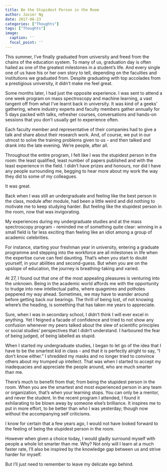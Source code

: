 ```yaml
---
title: Be the Stupidest Person in the Room
author: Javier Ng
date: 2017-06-23
categories: ["Thoughts"]
tags: ["Thoughts"]
image:
  caption: ''
  focal_point: ''
---
```


This summer, I’ve finally graduated from university and freed from the chains of the education system. To many of us, graduation day is often hailed as one of the greatest milestones in a student’s life. And every single one of us have his or her own story to tell, depending on the faculties and institutions we graduated from. Despite graduating with top accolades from a prestigious university, it didn’t make me feel great. 

Some months later, I had just the opposite experience. I was sent to attend a one week program on mass spectroscopy and machine learning, a vast tangent off from what I’ve learnt back in university. It was kind of a geeks’ gathering, where industry experts and faculty members gather annually for 5 days packed with talks, refresher courses, conversations and hands-on sessions that you don’t usually get to experience often.

Each faculty member and representative of their companies had to give a talk and share about their research work. And, of course, we put in our utmost to solve the training problems given to us - and then talked and drank into the late evening. We’re people, after all. 

Throughout the entire program, I felt like I was the stupidest person in the room: the least qualified, least number of papers published and with the least experience in the field. I didn’t have prizes and honours, nor did I have any people surrounding me, begging to hear more about my work the way they did to some of my colleagues.  

It was great. 

Back when I was still an undergraduate and feeling like the best person in the class, module after module, had been a little weird and did nothing to motivate me to keep studying harder. But feeling like the stupidest person in the room, now that was invigorating. 

My experiences during my undergraduate studies and at the mass spectroscopy program - reminded me of something quite clear: winning in a small field is far less exciting than feeling like an idiot among a group of academic celebrities. 

For instance, starting your freshman year in university, entering a graduate programme and stepping into the workforce are all milestones in life when the expertise curve can feel daunting. That’s when you start to doubt yourself, in your abilities and second-guess. But when you are on the upslope of education, the journey is breathing-taking and varied. 

At 27, I found out that one of the most appealing pleasures is venturing into the unknown. Being in the academic world affords me with the opportunity to trudge into new intellectual paths, where quagmires and potholes peppered my way ahead. Sometimes, we may have to wander around before getting back our bearings. The thrill of being lost, of not knowing where’s the heading, is something that has taken me years to appreciate. 

Sure, when I was in secondary school, I didn’t think I will ever excel in anything. Yet I feigned a facade of confidence and tried to not show any confusion whenever my peers talked about the slew of scientific principles or social studies’ perspectives that I didn’t understand. I harboured the fear of being judged, of being labelled as stupid. 

When I started my undergraduate studies, I began to let go of the idea that I have to be the smartest kid in class - and that it is perfectly alright to say, “I don’t know either.” I shredded my masks and no longer tried to convince others about my trumped up intellect. That was when I started to accept my inadequacies and appreciate the people around, who are much smarter than me. 

There’s much to benefit from that; from being the stupidest person in the room. When you are the smartest and most experienced person in any team or organization, that’s when your learning stops. You can only be a mentor, and never the student. In the recent program I attended, I found it exhilarating to be blown away by someone else’s brilliance. It inspires me to put in more effort, to be better than who I was yesterday; though now without the accompanying self criticisms.

I know for certain that a few years ago, I would not have looked forward to the feeling of being the stupidest person in the room. 

However when given a choice today, I would gladly surround myself with people a whole lot smarter than me. Why? Not only will I learn at a much faster rate, I’ll also be inspired by the knowledge gap between us and strive harder for myself. 

But I’ll just need to remember to leave my delicate ego behind. 

